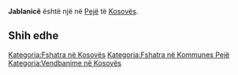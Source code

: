 {{Fshat në 
 | Emri                = Jablanicë
 | EmriAlt                = 
 | NAME_SHORT_FORM=      
 | NAME_GENERIC=      
 | NAME_SORT_NAME_RO=      JABLANICE
 | FULL_NAME_RO = Jablanicë
 | FULL_NAME_ND_RO=Jablanice
 | SORT_NAME_RG=JABLANICE
 | FULL_NAME_RG=Jablanicë
 | FULL_NAME_ND_RG=Jablanice
 | SRP_NAME_SHORT_FORM=      
 | SRP_NAME_GENERIC=      
 | SRP_NAME_SORT_NAME_RO=      
 | SRP_FULL_NAME_RO = 
 | SRP_FULL_NAME_ND_RO=
 | SRP_SORT_NAME_RG=
 | SRP_FULL_NAME_RG=
 | SRP_FULL_NAME_ND_RG=
 | Emri (Rasa dhanore) = 
 | Figura              = 
 | Shteti              = Kosovo
 | Komuna              = Pejë
 | Kodi postar         = 
 | Sipërfaqja          = 

 | Popullsia           = 

 | Regj. i popullsisë  = 
 | Dend. e popullsisë  = 
 | Faqja zyrtare       = 
 <!--- Koordinatat ----> 
 | Gjerësia            = 42.759444
 | Gjatësia            = 20.316667
 | Lartësia            = 
}}
'''Jablanicë''' është një [[]] në [[Pejë]] të [[Kosovës]].

<!-- == Gjeografia == -->
<!-- == Historia == -->
<!-- == Demografia == -->
== Shih edhe ==
{{Komuna Pejë}}
{{Kosovo-Administrata-Cung}}

[[Kategoria:Fshatra në Kosovës]]
[[Kategoria:Fshatra në Kommunes Pejë]]
[[Kategoria:Vendbanime në Kosovës]]